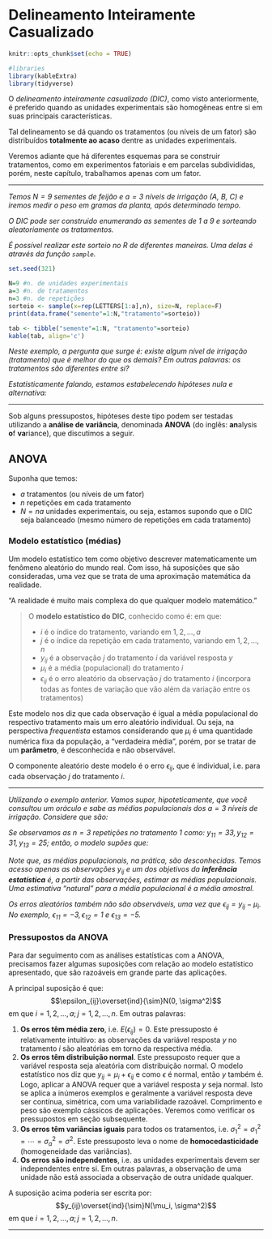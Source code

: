 # Delineamento Inteiramente Casualizado {#dic}

```r
knitr::opts_chunk$set(echo = TRUE)

#libraries
library(kableExtra)
library(tidyverse)
```

O *delineamento inteiramente casualizado (DIC)*, como visto anteriormente, é preferido quando as unidades experimentais são homogêneas entre si em suas principais características.

Tal delineamento se dá quando os tratamentos (ou níveis de um fator) são distribuídos **totalmente ao acaso** dentre as unidades experimentais.

Veremos adiante que há diferentes esquemas para se construir tratamentos, como em experimentos fatoriais e em parcelas subdivididas, porém, neste capítulo, trabalhamos apenas com um fator.

------------------------------------------------------------------

::: {.example} 
_Temos $N=9$ sementes de feijão e $a=3$ níveis de irrigação (A, B, C) e iremos medir o peso em gramas da planta, após determinado tempo._

_O DIC pode ser construido enumerando as sementes de 1 a 9 e sorteando aleatoriamente os tratamentos._

_É possível realizar este sorteio no R de diferentes maneiras. Uma delas é através da função `sample`._
```r
set.seed(321)
```
```r
N=9 #n. de unidades experimentais
a=3 #n. de tratamentos
n=3 #n. de repetições
sorteio <- sample(x=rep(LETTERS[1:a],n), size=N, replace=F)
print(data.frame("semente"=1:N,"tratamento"=sorteio))
```
```r
tab <- tibble("semente"=1:N, "tratamento"=sorteio)
kable(tab, align='c')
```

_Neste exemplo, a pergunta que surge é: existe algum nível de irrigação (tratamento) que é melhor do que os demais? Em outras palavras: os tratamentos são diferentes entre si?_

_Estatisticamente falando, estamos estabelecendo hipóteses nula e alternativa:_
\begin{align*}
H_0: & \mu_1=\mu_2=\mu_3\\
H_1: & \mu_1\neq \mu_2 \text{ ou }\mu_1\neq \mu_3 \text{ ou }\mu_2\neq \mu_3
\end{align*}
:::

---------------------------------

Sob alguns pressupostos, hipóteses deste tipo podem ser testadas utilizando a **análise de variância**, denominada **ANOVA** (do inglês: **an**alysis **o**f **va**riance), que discutimos a seguir.

<!-- ------------------------------------------------------------ -->

## ANOVA

Suponha que temos:

- $a$ tratamentos (ou níveis de um fator)
- $n$ repetições em cada tratamento
- $N=na$ unidades experimentais,
ou seja, estamos supondo que o DIC seja balanceado (mesmo número de repetições em cada tratamento)

### Modelo estatístico (médias) {-}

Um modelo estatístico tem como objetivo descrever matematicamente um fenômeno aleatório do mundo real. Com isso, há suposições que são consideradas, uma vez que se trata de uma aproximação matemática da realidade.

"A realidade é muito mais complexa do que qualquer modelo matemático."

> O **modelo estatístico do DIC**, conhecido como é:
\begin{equation}
y_{ij}=\mu_i+\epsilon_{ij}
\end{equation}
em que:
> 
- $i$ é o índice do tratamento, variando em $1, 2, ..., a$
- $j$ é o índice da repetição em cada tratamento, variando em $1, 2, ..., n$
- $y_{ij}$ é a observação $j$ do tratamento $i$ da variável resposta $y$
- $\mu_i$ é a média (populacional) do tratamento $i$
- $\epsilon_{ij}$ é o  erro aleatório da observação $j$ do tratamento $i$ (incorpora todas as fontes de variação que vão além da variação entre os tratamentos)

Este modelo nos diz que cada observação é igual a média populacional do respectivo tratamento mais um erro aleatório individual. Ou seja, na perspectiva *frequentista* estamos considerando que $\mu_i$ é uma quantidade numérica fixa da população, a "verdadeira média", porém, por se tratar de um **parâmetro**, é desconhecida e não observável.

O componente aleatório deste modelo é o erro $\epsilon_{ij}$, que é individual, i.e. para cada observação $j$ do tratamento $i$. 

---------------------------------

::: {.example}

_Utilizando o exemplo anterior. Vamos supor, hipoteticamente, que você consultou um oráculo e sabe as médias populacionais dos $a=3$ níveis de irrigação. Considere que são:_
\begin{align}
\mu_1=30\\
\mu_2=40\\
\mu_3=50
\end{align}

_Se observamos as $n=3$ repetições no tratamento $1$ como: $y_{11}=33, y_{12}=31, y_{13}=25$; então, o modelo supões que:_
\begin{align}
y_{11}=\mu_1+\epsilon_{11} & \Leftrightarrow  33=30+(-3)\\
y_{12}=\mu_1+\epsilon_{12} & \Leftrightarrow  31=30+1\\
y_{13}=\mu_1+\epsilon_{13} & \Leftrightarrow  25=30+(-5)
\end{align}

_Note que, as médias populacionais, na prática, são desconhecidas. Temos acesso apenas as observações $y_{ij}$ e um dos objetivos da **inferência estatística** é, a partir das observações, estimar as médias populacionais. Uma estimativa "natural" para a média populacional é a média amostral._

_Os erros aleatórios também não são observáveis, uma vez que $\epsilon_{ij}=y_{ij}-\mu_i$. No exemplo, $\epsilon_{11}=-3, \epsilon_{12}=1 \text{ e } \epsilon_{13}=-5$._

:::

### Pressupostos da ANOVA {-}

Para dar seguimento com as análises estatísticas com a ANOVA, precisamos fazer algumas suposições com relação ao modelo estatístico apresentado, que são razoáveis em grande parte das aplicações.

A principal suposição é que:
$$\epsilon_{ij}\overset{ind}{\sim}N(0, \sigma^2)$$
em que $i=1, 2, ..., a; j=1, 2, ..., n.$ Em outras palavras:

1) **Os erros têm média zero**, i.e. $E(\epsilon_{ij})=0.$ Este pressuposto é relativamente intuitivo: as observações da variável resposta $y$ no tratamento $i$ são aleatórias em torno da respectiva média. 
2) **Os erros têm distribuição normal**. Este pressuposto requer que a variável resposta seja aleatória com distribuição normal. O modelo estatístico nos diz que $y_{ij}=\mu_i+\epsilon_{ij}$ e como $\epsilon$ é normal, então $y$ também é. Logo, aplicar a ANOVA requer que a variável resposta $y$ seja normal. Isto se aplica a inúmeros exemplos e geralmente a variável resposta deve ser contínua, simétrica, com uma variabilidade razoável. Comprimento e peso são exemplo cássicos de aplicações.  Veremos como verificar os pressupostos em seção subsequente.
3) **Os erros têm variâncias iguais** para todos os tratamentos, i.e. $\sigma^2_1=\sigma^2_1=\cdots =\sigma^2_a=\sigma^2$. Este pressuposto leva o nome de **homocedasticidade** (homogeneidade das variâncias).
4) **Os erros são independentes**, i.e. as unidades experimentais devem ser independentes entre si. Em outras palavras, a observação de uma unidade não está associada a observação de outra unidade qualquer.

A suposição acima poderia ser escrita por:
$$y_{ij}\overset{ind}{\sim}N(\mu_i, \sigma^2)$$
em que $i=1, 2, ..., a; j=1, 2, ..., n.$


---------------------------------


<!-- ------------------------------------------------------------ -->




<!-- You can label chapter and section titles using `{#label}` after them, e.g., we can reference Chapter \@ref(intro). If you do not manually label them, there will be automatic labels anyway, e.g., Chapter \@ref(methods). -->

<!-- Figures and tables with captions will be placed in `figure` and `table` environments, respectively. -->

<!-- ```{r nice-fig, fig.cap='Here is a nice figure!', out.width='80%', fig.asp=.75, fig.align='center'} -->
<!-- par(mar = c(4, 4, .1, .1)) -->
<!-- plot(pressure, type = 'b', pch = 19) -->
<!-- ``` -->

<!-- Reference a figure by its code chunk label with the `fig:` prefix, e.g., see Figure \@ref(fig:nice-fig). Similarly, you can reference tables generated from `knitr::kable()`, e.g., see Table \@ref(tab:nice-tab). -->

<!-- ```{r nice-tab, tidy=FALSE} -->
<!-- knitr::kable( -->
<!--   head(iris, 20), caption = 'Here is a nice table!', -->
<!--   booktabs = TRUE -->
<!-- ) -->
<!-- ``` -->

<!-- You can write citations, too. For example, we are using the **bookdown** package [@R-bookdown] in this sample book, which was built on top of R Markdown and **knitr** [@xie2015]. -->
